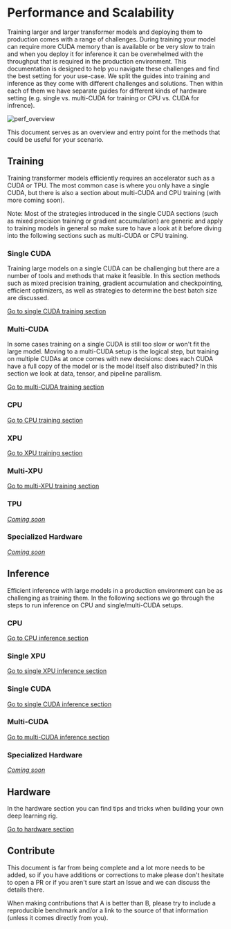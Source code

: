 <!---
Copyright 2021 The HuggingFace Team. All rights reserved.

Licensed under the Apache License, Version 2.0 (the "License");
you may not use this file except in compliance with the License.
You may obtain a copy of the License at

    http://www.apache.org/licenses/LICENSE-2.0

Unless required by applicable law or agreed to in writing, software
distributed under the License is distributed on an "AS IS" BASIS,
WITHOUT WARRANTIES OR CONDITIONS OF ANY KIND, either express or implied.
See the License for the specific language governing permissions and
limitations under the License.
-->

# Performance and Scalability

Training larger and larger transformer models and deploying them to production comes with a range of challenges. During training your model can require more CUDA memory than is available or be very slow to train and when you deploy it for inference it can be overwhelmed with the throughput that is required in the production environment. This documentation is designed to help you navigate these challenges and find the best setting for your use-case. We split the guides into training and inference as they come with different challenges and solutions. Then within each of them we have separate guides for different kinds of hardware setting (e.g. single vs. multi-CUDA for training or CPU vs. CUDA for infrence).

![perf_overview](https://huggingface.co/datasets/huggingface/documentation-images/resolve/main/perf_overview.png)

This document serves as an overview and entry point for the methods that could be useful for your scenario.

## Training

Training transformer models efficiently requires an accelerator such as a CUDA or TPU. The most common case is where you only have a single CUDA, but there is also a section about multi-CUDA and CPU training (with more coming soon).

<Tip>

 Note: Most of the strategies introduced in the single CUDA sections (such as mixed precision training or gradient accumulation) are generic and apply to training models in general so make sure to have a look at it before diving into the following sections such as multi-CUDA or CPU training.

</Tip>

### Single CUDA

Training large models on a single CUDA can be challenging but there are a number of tools and methods that make it feasible. In this section methods such as mixed precision training, gradient accumulation and checkpointing, efficient optimizers, as well as strategies to determine the best batch size are discussed.

[Go to single CUDA training section](perf_train_cuda_one)

### Multi-CUDA

In some cases training on a single CUDA is still too slow or won't fit the large model. Moving to a multi-CUDA setup is the logical step, but training on multiple CUDAs at once comes with new decisions: does each CUDA have a full copy of the model or is the model itself also distributed? In this section we look at data, tensor, and pipeline parallism.

[Go to multi-CUDA training section](perf_train_cuda_many)

### CPU


[Go to CPU training section](perf_train_cpu)

### XPU


[Go to XPU training section](perf_train_xpu)

### Multi-XPU


[Go to multi-XPU training section](perf_train_xpu_many)


### TPU

[_Coming soon_](perf_train_tpu)

### Specialized Hardware

[_Coming soon_](perf_train_special)

## Inference

Efficient inference with large models in a production environment can be as challenging as training them. In the following sections we go through the steps to run inference on CPU and single/multi-CUDA setups.

### CPU

[Go to CPU inference section](perf_infer_cpu)

### Single XPU

[Go to single XPU inference section](perf_infer_xpu_one)

### Single CUDA

[Go to single CUDA inference section](perf_infer_cuda_one)

### Multi-CUDA

[Go to multi-CUDA inference section](perf_infer_cuda_many)

### Specialized Hardware

[_Coming soon_](perf_infer_special)

## Hardware

In the hardware section you can find tips and tricks when building your own deep learning rig.

[Go to hardware section](perf_hardware)


## Contribute

This document is far from being complete and a lot more needs to be added, so if you have additions or corrections to make please don't hesitate to open a PR or if you aren't sure start an Issue and we can discuss the details there.

When making contributions that A is better than B, please try to include a reproducible benchmark and/or a link to the source of that information (unless it comes directly from you).
